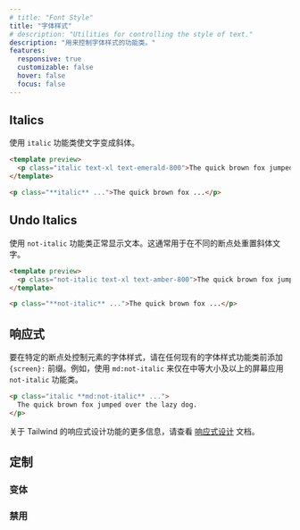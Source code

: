 ```yaml
---
# title: "Font Style"
title: "字体样式"
# description: "Utilities for controlling the style of text."
description: "用来控制字体样式的功能类。"
features:
  responsive: true
  customizable: false
  hover: false
  focus: false
---
```




## Italics

<!-- Use the `italic` utility to make text italic. -->
使用 `italic` 功能类使文字变成斜体。

```html emerald
<template preview>
  <p class="italic text-xl text-emerald-800">The quick brown fox jumped over the lazy dog.</p>
</template>

<p class="**italic** ...">The quick brown fox ...</p>
```

## Undo Italics

<!-- Use the `not-italic` utility to display text normally. This is typically used to reset italic text at different breakpoints. -->
使用 `not-italic` 功能类正常显示文本。这通常用于在不同的断点处重置斜体文字。

```html amber
<template preview>
  <p class="not-italic text-xl text-amber-800">The quick brown fox jumped over the lazy dog.</p>
</template>

<p class="**not-italic** ...">The quick brown fox ...</p>
```

## 响应式

<!-- To control the font style of an element at a specific breakpoint, add a `{screen}:` prefix to any existing font style utility. For example, use `md:not-italic` to apply the `not-italic` utility at only medium screen sizes and above. -->
要在特定的断点处控制元素的字体样式，请在任何现有的字体样式功能类前添加 `{screen}:` 前缀。例如，使用 `md:not-italic` 来仅在中等大小及以上的屏幕应用 `not-italic` 功能类。

```html
<p class="italic **md:not-italic** ...">
  The quick brown fox jumped over the lazy dog.
</p>
```

<!-- For more information about Tailwind's responsive design features, check out the [Responsive Design](/docs/responsive-design) documentation. -->
关于 Tailwind 的响应式设计功能的更多信息，请查看 [响应式设计](/docs/responsive-design) 文档。

## 定制

### 变体

<Variants plugin="fontStyle" />

### 禁用

<Disabling plugin="fontStyle" />
